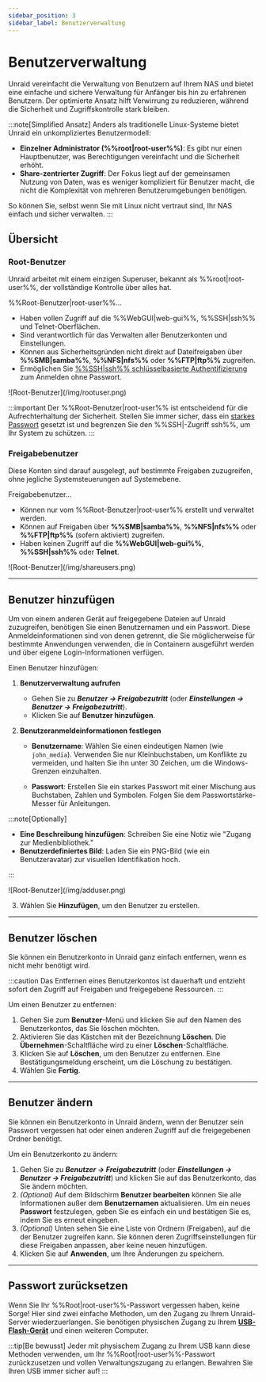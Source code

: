 ```yaml
---
sidebar_position: 3
sidebar_label: Benutzerverwaltung
---
```



# Benutzerverwaltung

Unraid vereinfacht die Verwaltung von Benutzern auf Ihrem NAS und bietet eine einfache und sichere Verwaltung für Anfänger bis hin zu erfahrenen Benutzern. Der optimierte Ansatz hilft Verwirrung zu reduzieren, während die Sicherheit und Zugriffskontrolle stark bleiben.

:::note[Simplified Ansatz]
Anders als traditionelle Linux-Systeme bietet Unraid ein unkompliziertes Benutzermodell:

- **Einzelner Administrator (%%root|root-user%%)**: Es gibt nur einen Hauptbenutzer, was Berechtigungen vereinfacht und die Sicherheit erhöht.
- **Share-zentrierter Zugriff**: Der Fokus liegt auf der gemeinsamen Nutzung von Daten, was es weniger kompliziert für Benutzer macht, die nicht die Komplexität von mehreren Benutzerumgebungen benötigen.

So können Sie, selbst wenn Sie mit Linux nicht vertraut sind, Ihr NAS einfach und sicher verwalten.
:::

## Übersicht

### Root-Benutzer

Unraid arbeitet mit einem einzigen Superuser, bekannt als %%root|root-user%%, der vollständige Kontrolle über alles hat.

%%Root-Benutzer|root-user%%...

- Haben vollen Zugriff auf die %%WebGUI|web-gui%%, %%SSH|ssh%% und Telnet-Oberflächen.
- Sind verantwortlich für das Verwalten aller Benutzerkonten und Einstellungen.
- Können aus Sicherheitsgründen nicht direkt auf Dateifreigaben über **%%SMB|samba%%**, **%%NFS|nfs%%** oder **%%FTP|ftp%%** zugreifen.
- Ermöglichen Sie [%%SSH|ssh%% schlüsselbasierte Authentifizierung](../../system-administration/advanced-tools/command-line-interface.mdx#accessing-the-terminal) zum Anmelden ohne Passwort.

<div style={{ margin: 'auto', maxWidth: '359px', display: 'flex', flexDirection: 'column', alignItems: 'center' }}>
  ![Root-Benutzer](/img/rootuser.png)
</div>

:::important
Der %%Root-Benutzer|root-user%% ist entscheidend für die Aufrechterhaltung der Sicherheit. Stellen Sie immer sicher, dass ein [starkes Passwort](./security-fundamentals.mdx#set-a-strong-root-password) gesetzt ist und begrenzen Sie den %%SSH|-Zugriff ssh%%, um Ihr System zu schützen.
:::

### Freigabebenutzer

Diese Konten sind darauf ausgelegt, auf bestimmte Freigaben zuzugreifen, ohne jegliche Systemsteuerungen auf Systemebene.

Freigabebenutzer...

- Können nur vom %%Root-Benutzer|root-user%% erstellt und verwaltet werden.
- Können auf Freigaben über **%%SMB|samba%%**, **%%NFS|nfs%%** oder **%%FTP|ftp%%** (sofern aktiviert) zugreifen.
- Haben keinen Zugriff auf die **%%WebGUI|web-gui%%**, **%%SSH|ssh%%** oder **Telnet**.

<div style={{ margin: 'auto', maxWidth: '359px', display: 'flex', flexDirection: 'column', alignItems: 'center' }}>
  ![Root-Benutzer](/img/shareusers.png)
</div>

---

## Benutzer hinzufügen

Um von einem anderen Gerät auf freigegebene Dateien auf Unraid zuzugreifen, benötigen Sie einen Benutzernamen und ein Passwort. Diese Anmeldeinformationen sind von denen getrennt, die Sie möglicherweise für bestimmte Anwendungen verwenden, die in Containern ausgeführt werden und über eigene Login-Informationen verfügen.

Einen Benutzer hinzufügen:

1. **Benutzerverwaltung aufrufen**
   - Gehen Sie zu ***Benutzer → Freigabezutritt*** (oder ***Einstellungen → Benutzer → Freigabezutritt***).
   - Klicken Sie auf **Benutzer hinzufügen**.

2. **Benutzeranmeldeinformationen festlegen**
   - **Benutzername**: Wählen Sie einen eindeutigen Namen (wie `john_media`). Verwenden Sie nur Kleinbuchstaben, um Konflikte zu vermeiden, und halten Sie ihn unter 30 Zeichen, um die Windows-Grenzen einzuhalten.

   - **Passwort**: Erstellen Sie ein starkes Passwort mit einer Mischung aus Buchstaben, Zahlen und Symbolen. Folgen Sie dem Passwortstärke-Messer für Anleitungen.

:::note\[Optionally]

- **Eine Beschreibung hinzufügen**: Schreiben Sie eine Notiz wie "Zugang zur Medienbibliothek."
- **Benutzerdefiniertes Bild**: Laden Sie ein PNG-Bild (wie ein Benutzeravatar) zur visuellen Identifikation hoch.

:::

<div style={{ margin: 'auto', maxWidth: '359px', display: 'flex', flexDirection: 'column', alignItems: 'center' }}>
  ![Root-Benutzer](/img/adduser.png)
</div>

3. Wählen Sie **Hinzufügen**, um den Benutzer zu erstellen.

---

## Benutzer löschen

Sie können ein Benutzerkonto in Unraid ganz einfach entfernen, wenn es nicht mehr benötigt wird.

:::caution
Das Entfernen eines Benutzerkontos ist dauerhaft und entzieht sofort den Zugriff auf Freigaben und freigegebene Ressourcen.
:::

Um einen Benutzer zu entfernen:

1. Gehen Sie zum **Benutzer**-Menü und klicken Sie auf den Namen des Benutzerkontos, das Sie löschen möchten.
2. Aktivieren Sie das Kästchen mit der Bezeichnung **Löschen**. Die **Übernehmen**-Schaltfläche wird zu einer **Löschen**-Schaltfläche.
3. Klicken Sie auf **Löschen**, um den Benutzer zu entfernen. Eine Bestätigungsmeldung erscheint, um die Löschung zu bestätigen.
4. Wählen Sie **Fertig**.

---

## Benutzer ändern

Sie können ein Benutzerkonto in Unraid ändern, wenn der Benutzer sein Passwort vergessen hat oder einen anderen Zugriff auf die freigegebenen Ordner benötigt.

Um ein Benutzerkonto zu ändern:

1. Gehen Sie zu ***Benutzer → Freigabezutritt*** (oder ***Einstellungen → Benutzer → Freigabezutritt***) und klicken Sie auf das Benutzerkonto, das Sie ändern möchten.
2. *(Optional)* Auf dem Bildschirm **Benutzer bearbeiten** können Sie alle Informationen außer dem **Benutzernamen** aktualisieren. Um ein neues **Passwort** festzulegen, geben Sie es einfach ein und bestätigen Sie es, indem Sie es erneut eingeben.
3. *(Optional)* Unten sehen Sie eine Liste von Ordnern (Freigaben), auf die der Benutzer zugreifen kann. Sie können deren Zugriffseinstellungen für diese Freigaben anpassen, aber keine neuen hinzufügen.
4. Klicken Sie auf **Anwenden**, um Ihre Änderungen zu speichern.

---

## Passwort zurücksetzen

Wenn Sie Ihr %%Root|root-user%%-Passwort vergessen haben, keine Sorge! Hier sind zwei einfache Methoden, um den Zugang zu Ihrem Unraid-Server wiederzuerlangen. Sie benötigen physischen Zugang zu Ihrem **[USB-Flash-Gerät](../../system-administration/maintain-and-update/changing-the-flash-device.mdx)** und einen weiteren Computer.

<Tabs>
  <TabItem value="grundlegend" label="Grundlegend" default>
    <ResetPasswordBasic />
  </TabItem>

  <TabItem value="erweitert" label="Erweitert">
    <ResetPasswordAdvanced />
  </TabItem>
</Tabs>

:::tip[Be bewusst]
Jeder mit physischem Zugang zu Ihrem USB kann diese Methoden verwenden, um Ihr %%Root|root-user%%-Passwort zurückzusetzen und vollen Verwaltungszugang zu erlangen. Bewahren Sie Ihren USB immer sicher auf!
:::
